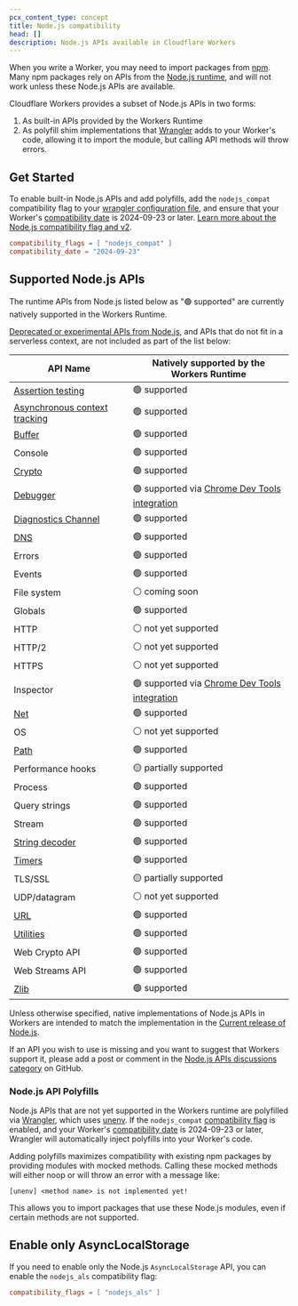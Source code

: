 ```yaml
---
pcx_content_type: concept
title: Node.js compatibility
head: []
description: Node.js APIs available in Cloudflare Workers
---
```



When you write a Worker, you may need to import packages from [npm](https://www.npmjs.com/). Many npm packages rely on APIs from the [Node.js runtime](https://nodejs.org/en/about), and will not work unless these Node.js APIs are available.

Cloudflare Workers provides a subset of Node.js APIs in two forms:

1. As built-in APIs provided by the Workers Runtime
2. As polyfill shim implementations that [Wrangler](/workers/wrangler/) adds to your Worker's code, allowing it to import the module, but calling API methods will throw errors.

## Get Started

To enable built-in Node.js APIs and add polyfills, add the `nodejs_compat` compatibility flag to your [wrangler configuration file](/workers/wrangler/configuration/), and ensure that your Worker's [compatibility date](/workers/configuration/compatibility-dates/) is 2024-09-23 or later. [Learn more about the Node.js compatibility flag and v2](/workers/configuration/compatibility-flags/#nodejs-compatibility-flag).

<WranglerConfig>

```toml title="wrangler.toml"
compatibility_flags = [ "nodejs_compat" ]
compatibility_date = "2024-09-23"
```

</WranglerConfig>

## Supported Node.js APIs

The runtime APIs from Node.js listed below as "🟢 supported" are currently natively supported in the Workers Runtime.

[Deprecated or experimental APIs from Node.js](https://nodejs.org/docs/latest/api/documentation.html#stability-index), and APIs that do not fit in a serverless context, are not included as part of the list below:

| API Name                                                                             | Natively supported by the Workers Runtime |
|--------------------------------------------------------------------------------------|-------------------------------------------|
| [Assertion testing](/workers/runtime-apis/nodejs/assert/)                            | 🟢 supported                              |
| [Asynchronous context tracking](/workers/runtime-apis/nodejs/asynclocalstorage/)     | 🟢 supported                              |
| [Buffer](/workers/runtime-apis/nodejs/buffer/)                                       | 🟢 supported                              |
| Console                                                                              | 🟢 supported                              |
| [Crypto](/workers/runtime-apis/nodejs/crypto/)                                       | 🟢 supported                              |
| [Debugger](/workers/observability/dev-tools/)                                        | 🟢 supported via [Chrome Dev Tools integration](/workers/observability/dev-tools/) |
| [Diagnostics Channel](/workers/runtime-apis/nodejs/diagnostics-channel/)             | 🟢 supported                              |
| [DNS](/workers/runtime-apis/nodejs/dns/)                                             | 🟢 supported                              |
| Errors                                                                               | 🟢 supported                              |
| Events                                                                               | 🟢 supported                              |
| File system                                                                          | ⚪ coming soon                            |
| Globals                                                                              | 🟢 supported                              |
| HTTP                                                                                 | ⚪ not yet supported                      |
| HTTP/2                                                                               | ⚪ not yet supported                      |
| HTTPS                                                                                | ⚪ not yet supported                      |
| Inspector                                                                            | 🟢 supported via [Chrome Dev Tools integration](/workers/observability/dev-tools/) |
| [Net](/workers/runtime-apis/nodejs/net/)                                             | 🟢 supported                              |
| OS                                                                                   | ⚪ not yet supported                      |
| [Path](/workers/runtime-apis/nodejs/path/)                                           | 🟢 supported                              |
| Performance hooks                                                                    | 🟡 partially supported                    |
| Process                                                                              | 🟢 supported                              |
| Query strings                                                                        | 🟢 supported                              |
| Stream                                                                               | 🟢 supported                              |
| [String decoder](/workers/runtime-apis/nodejs/string-decoder/)                       | 🟢 supported                              |
| [Timers](/workers/runtime-apis/nodejs/timers/)                                       | 🟢 supported                              |
| TLS/SSL                                                                              | 🟡 partially supported                    |
| UDP/datagram                                                                         | ⚪ not yet supported                      |
| [URL](/workers/runtime-apis/nodejs/url/)                                             | 🟢 supported                              |
| [Utilities](/workers/runtime-apis/nodejs/util/)                                      | 🟢 supported                              |
| Web Crypto API                                                                       | 🟢 supported                              |
| Web Streams API                                                                      | 🟢 supported                              |
| [Zlib](/workers/runtime-apis/nodejs/zlib/)                                           | 🟢 supported                              |

Unless otherwise specified, native implementations of Node.js APIs in Workers are intended to match the implementation in the [Current release of Node.js](https://github.com/nodejs/release#release-schedule).

If an API you wish to use is missing and you want to suggest that Workers support it, please add a post or comment in the
[Node.js APIs discussions category](https://github.com/cloudflare/workerd/discussions/categories/node-js-apis) on GitHub.

### Node.js API Polyfills

Node.js APIs that are not yet supported in the Workers runtime are polyfilled via [Wrangler](/workers/wrangler/), which uses [unenv](https://github.com/unjs/unenv). If the `nodejs_compat` [compatibility flag](/workers/configuration/compatibility-flags/) is enabled, and your Worker's [compatibility date](/workers/configuration/compatibility-dates/) is 2024-09-23 or later, Wrangler will automatically inject polyfills into your Worker's code.

Adding polyfills maximizes compatibility with existing npm packages by providing modules with mocked methods. Calling these mocked methods will either noop or will throw an error with a message like:

```
[unenv] <method name> is not implemented yet!
```

This allows you to import packages that use these Node.js modules, even if certain methods are not supported.

## Enable only AsyncLocalStorage

If you need to enable only the Node.js `AsyncLocalStorage` API, you can enable the `nodejs_als` compatibility flag:

<WranglerConfig>

```toml
compatibility_flags = [ "nodejs_als" ]
```

</WranglerConfig>
